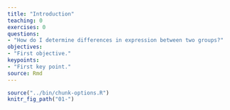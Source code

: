 ```yaml
---
title: "Introduction"
teaching: 0
exercises: 0
questions:
- "How do I determine differences in expression between two groups?"
objectives:
- "First objective."
keypoints:
- "First key point."
source: Rmd
---
```


```r
source("../bin/chunk-options.R")
knitr_fig_path("01-")
```

